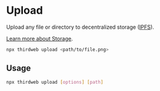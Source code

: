 # Upload

Upload any file or directory to decentralized storage ([IPFS](/glossary/ipfs)).

[Learn more about Storage](/infrastructure/storage/overview).

```bash
npx thirdweb upload <path/to/file.png>
```

## Usage

```bash
npx thirdweb upload [options] [path]
```
